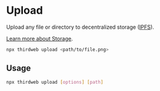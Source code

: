 # Upload

Upload any file or directory to decentralized storage ([IPFS](/glossary/ipfs)).

[Learn more about Storage](/infrastructure/storage/overview).

```bash
npx thirdweb upload <path/to/file.png>
```

## Usage

```bash
npx thirdweb upload [options] [path]
```
